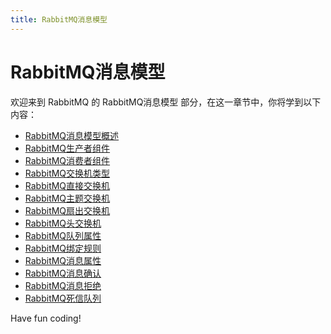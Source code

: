 ```yaml
---
title: RabbitMQ消息模型
---
```


# RabbitMQ消息模型

欢迎来到 RabbitMQ 的 RabbitMQ消息模型 部分，在这一章节中，你将学到以下内容：

- [RabbitMQ消息模型概述](./0-rabbitmq-message-model-overview.mdx)
- [RabbitMQ生产者组件](./1-rabbitmq-producer-component.mdx)
- [RabbitMQ消费者组件](./2-rabbitmq-consumer-component.mdx)
- [RabbitMQ交换机类型](./3-rabbitmq-switch-type.mdx)
- [RabbitMQ直接交换机](./4-rabbitmq-direct-switch.mdx)
- [RabbitMQ主题交换机](./5-rabbitmq-theme-switch.mdx)
- [RabbitMQ扇出交换机](./6-rabbitmq-fan-out-switch.mdx)
- [RabbitMQ头交换机](./7-rabbitmq-head-switch.mdx)
- [RabbitMQ队列属性](./8-rabbitmq-queue-properties.mdx)
- [RabbitMQ绑定规则](./9-rabbitmq-binding-rules.mdx)
- [RabbitMQ消息属性](./10-rabbitmq-message-properties.mdx)
- [RabbitMQ消息确认](./11-rabbitmq-message-confirmation.mdx)
- [RabbitMQ消息拒绝](./12-rabbitmq-message-rejection.mdx)
- [RabbitMQ死信队列](./13-rabbitmq-dead-letter-queue.mdx)

Have fun coding!